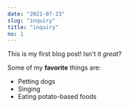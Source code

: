 ```yaml
---
date: "2021-07-23"
slug: "inquiry"
title: "inquiry"
no: 1
---
```


This is my first blog post! Isn't it *great*?

Some of my **favorite** things are:

* Petting dogs
* Singing
* Eating potato-based foods